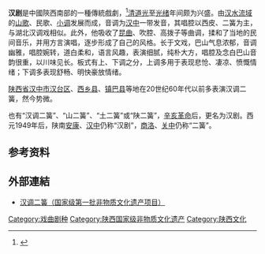 '''汉剧'''是中國陝西南部的一種傳統戲劇，<ref>{{Cite news |url=http://epaper.xiancn.com/xarb/html/2011-08/25/content_42661.htm |title=陕南的汉剧 |newspaper=西安日報 |author=巫其祥 |date=2011年8月25日 |accessdate=2014年4月2日 |archive-date=2014年4月7日 |archive-url=https://web.archive.org/web/20140407065135/http://epaper.xiancn.com/xarb/html/2011-08/25/content_42661.htm |dead-url=no }}</ref>[[清朝|清]][[道光|道光]]至[[光绪|光绪]]年间颇为兴盛。由[[汉水流域|汉水流域]]的[[山歌|山歌]]、民歌、[[小调_(中國音樂)|小调]]发展而成，音调为[[汉中|汉中]]一带发音，其唱腔以西皮、二簧为主，与湖北汉调戏相似。此外，他吸收了[[昆曲|昆曲]]、吹腔、高拨子等曲调，揉和了当地的民间音乐，并用方言演唱，逐步形成了自己的风格。长于文戏，巴山气息浓郁，音调幽雅，唱腔婉转，道白柔和，语言风趣，表演细腻，纯朴大方，唱腔及念白巴山音韵很重，以川味见长。板式有上、下调之分，上调多用于表现悲怆、凄凉、愤慨情绪；下调多表现舒畅、明快豪放情绪。

[[陕西省|陕西省]][[汉中市|汉中市]][[汉台区|汉台区]]、[[西乡县|西乡县]]、[[镇巴县|镇巴县]]等地在20世纪60年代以前多表演汉调二簧，然今势微。

也有“汉调二簧”、“山二簧”、“土二簧”或“陕二簧”，[[辛亥革命|辛亥革命]]后，更名为汉剧。西元1949年后，陕南[[安康|安康]]、[[汉中|汉中]]仍称“汉剧”，[[商洛|商洛]]、[[关中|关中]]仍称“二簧”。

==参考资料==
{{reflist}}

==外部連結==
* [http://www.hbwgj.gov.cn/html/lm_106/1456.html 汉调二簧（国家级第一批非物质文化遗产项目）] {{Wayback|url=http://www.hbwgj.gov.cn/html/lm_106/1456.html |date=20160304204318 }}

{{Shaanxi topics}}

[[Category:戏曲剧种|Category:戏曲剧种]]
[[Category:陕西国家级非物质文化遗产|Category:陕西国家级非物质文化遗产]]
[[Category:陕西文化|Category:陕西文化]]